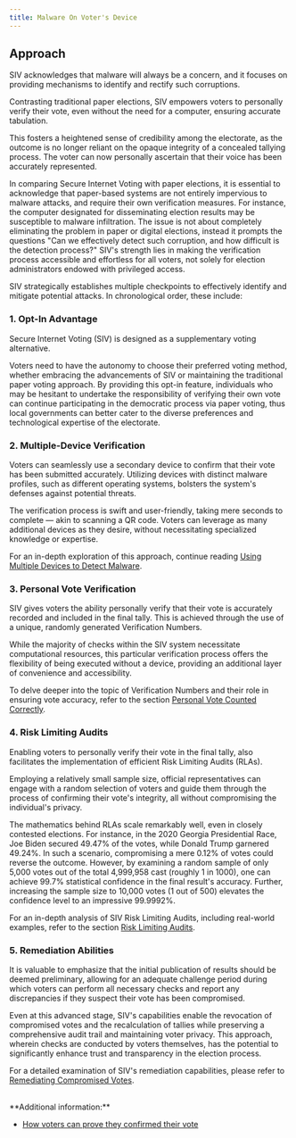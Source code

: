 ```yaml
---
title: Malware On Voter's Device
---
```


## Approach

SIV acknowledges that malware will always be a concern, and it focuses on providing mechanisms to identify and rectify such corruptions.

Contrasting traditional paper elections, SIV empowers voters to personally verify their vote, even without the need for a computer, ensuring accurate tabulation.

This fosters a heightened sense of credibility among the electorate, as the outcome is no longer reliant on the opaque integrity of a concealed tallying process. The voter can now personally ascertain that their voice has been accurately represented.

In comparing Secure Internet Voting with paper elections, it is essential to acknowledge that paper-based systems are not entirely impervious to malware attacks, and require their own verification measures. For instance, the computer designated for disseminating election results may be susceptible to malware infiltration. The issue is not about completely eliminating the problem in paper or digital elections, instead it prompts the questions "Can we effectively detect such corruption, and how difficult is the detection process?" SIV's strength lies in making the verification process accessible and effortless for all voters, not solely for election administrators endowed with privileged access.

SIV strategically establishes multiple checkpoints to effectively identify and mitigate potential attacks. In chronological order, these include:

### 1. Opt-In Advantage

Secure Internet Voting (SIV) is designed as a supplementary voting alternative.

Voters need to have the autonomy to choose their preferred voting method, whether embracing the advancements of SIV or maintaining the traditional paper voting approach. By providing this opt-in feature, individuals who may be hesitant to undertake the responsibility of verifying their own vote can continue participating in the democratic process via paper voting, thus local governments can better cater to the diverse preferences and technological expertise of the electorate.

### 2. Multiple-Device Verification

Voters can seamlessly use a secondary device to confirm that their vote has been submitted accurately. Utilizing devices with distinct malware profiles, such as different operating systems, bolsters the system's defenses against potential threats.

The verification process is swift and user-friendly, taking mere seconds to complete — akin to scanning a QR code. Voters can leverage as many additional devices as they desire, without necessitating specialized knowledge or expertise.

For an in-depth exploration of this approach, continue reading [Using Multiple Devices to Detect Malware](/verifiability/detecting-malware).

### 3. Personal Vote Verification

SIV gives voters the ability personally verify that their vote is accurately recorded and included in the final tally. This is achieved through the use of a unique, randomly generated Verification Numbers.

While the majority of checks within the SIV system necessitate computational resources, this particular verification process offers the flexibility of being executed without a device, providing an additional layer of convenience and accessibility.

To delve deeper into the topic of Verification Numbers and their role in ensuring vote accuracy, refer to the section [Personal Vote Counted Correctly](/verifiability/personal-vote).

### 4. Risk Limiting Audits

Enabling voters to personally verify their vote in the final tally, also facilitates the implementation of efficient Risk Limiting Audits (RLAs).

Employing a relatively small sample size, official representatives can engage with a random selection of voters and guide them through the process of confirming their vote's integrity, all without compromising the individual's privacy.

The mathematics behind RLAs scale remarkably well, even in closely contested elections. For instance, in the 2020 Georgia Presidential Race, Joe Biden secured 49.47% of the votes, while Donald Trump garnered 49.24%. In such a scenario, compromising a mere 0.12% of votes could reverse the outcome. However, by examining a random sample of only 5,000 votes out of the total 4,999,958 cast (roughly 1 in 1000), one can achieve 99.7% statistical confidence in the final result's accuracy. Further, increasing the sample size to 10,000 votes (1 out of 500) elevates the confidence level to an impressive 99.9992%.

For an in-depth analysis of SIV Risk Limiting Audits, including real-world examples, refer to the section [Risk Limiting Audits](/verifiability/rla).

### 5. Remediation Abilities

It is valuable to emphasize that the initial publication of results should be deemed preliminary, allowing for an adequate challenge period during which voters can perform all necessary checks and report any discrepancies if they suspect their vote has been compromised.

Even at this advanced stage, SIV's capabilities enable the revocation of compromised votes and the recalculation of tallies while preserving a comprehensive audit trail and maintaining voter privacy. This approach, wherein checks are conducted by voters themselves, has the potential to significantly enhance trust and transparency in the election process.

For a detailed examination of SIV's remediation capabilities, please refer to [Remediating Compromised Votes](/verifiability/remediating-compromised-votes).

<br />
**Additional information:**

- [How voters can prove they confirmed their vote](/verifiability/proving-verification)
